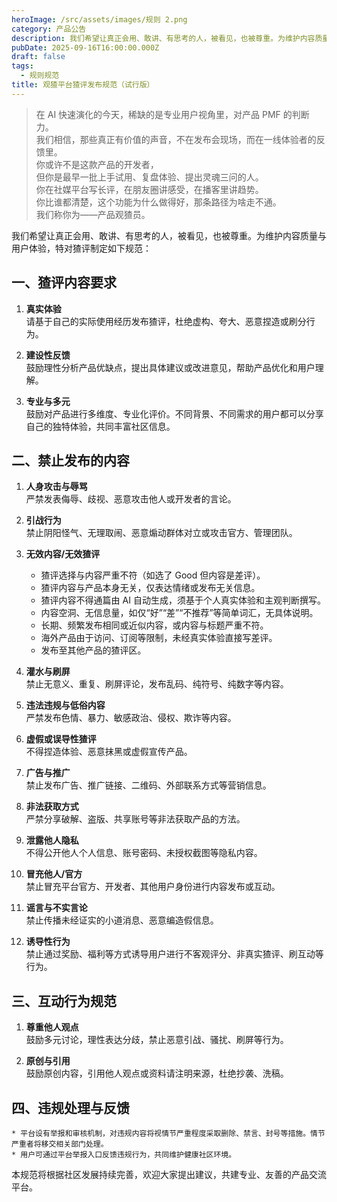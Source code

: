 ```yaml
---
heroImage: /src/assets/images/规则 2.png
category: 产品公告
description: 我们希望让真正会用、敢讲、有思考的人，被看见，也被尊重。为维护内容质量与用户体验，特对猹评制定相关规范。
pubDate: 2025-09-16T16:00:00.000Z
draft: false
tags:
  - 规则规范
title: 观猹平台猹评发布规范（试行版）
---
```


> 在 AI 快速演化的今天，稀缺的是专业用户视角里，对产品 PMF 的判断力。\
> 我们相信，那些真正有价值的声音，不在发布会现场，而在一线体验者的反馈里。\
> 你或许不是这款产品的开发者，\
> 但你是最早一批上手试用、复盘体验、提出灵魂三问的人。\
> 你在社媒平台写长评，在朋友圈讲感受，在播客里讲趋势。\
> 你比谁都清楚，这个功能为什么做得好，那条路径为啥走不通。\
> 我们称你为——产品观猹员。

我们希望让真正会用、敢讲、有思考的人，被看见，也被尊重。为维护内容质量与用户体验，特对猹评制定如下规范：

## 一、猹评内容要求

1. **真实体验** \
   请基于自己的实际使用经历发布猹评，杜绝虚构、夸大、恶意捏造或刷分行为。

2. **建设性反馈** \
   鼓励理性分析产品优缺点，提出具体建议或改进意见，帮助产品优化和用户理解。

3. **专业与多元** \
   鼓励对产品进行多维度、专业化评价。不同背景、不同需求的用户都可以分享自己的独特体验，共同丰富社区信息。

## 二、禁止发布的内容

1. **人身攻击与辱骂** \
   严禁发表侮辱、歧视、恶意攻击他人或开发者的言论。
2. **引战行为** \
   禁止阴阳怪气、无理取闹、恶意煽动群体对立或攻击官方、管理团队。
3. **无效内容/无效猹评**
   - 猹评选择与内容严重不符（如选了 Good 但内容是差评）。
   - 猹评内容与产品本身无关，仅表达情绪或发布无关信息。
   - 猹评内容不得通篇由 AI 自动生成，须基于个人真实体验和主观判断撰写。
   - 内容空洞、无信息量，如仅“好”“差”“不推荐”等简单词汇，无具体说明。
   - 长期、频繁发布相同或近似内容，或内容与标题严重不符。
   - 海外产品由于访问、订阅等限制，未经真实体验直接写差评。
   - 发布至其他产品的猹评区。

4. **灌水与刷屏** \
   禁止无意义、重复、刷屏评论，发布乱码、纯符号、纯数字等内容。

5. **违法违规与低俗内容** \
   严禁发布色情、暴力、敏感政治、侵权、欺诈等内容。

6. **虚假或误导性猹评** \
   不得捏造体验、恶意抹黑或虚假宣传产品。

7. **广告与推广** \
   禁止发布广告、推广链接、二维码、外部联系方式等营销信息。

8. **非法获取方式** \
   严禁分享破解、盗版、共享账号等非法获取产品的方法。

9. **泄露他人隐私** \
   不得公开他人个人信息、账号密码、未授权截图等隐私内容。

10. **冒充他人/官方** \
    禁止冒充平台官方、开发者、其他用户身份进行内容发布或互动。

11. **谣言与不实言论** \
    禁止传播未经证实的小道消息、恶意编造假信息。

12. **诱导性行为** \
    禁止通过奖励、福利等方式诱导用户进行不客观评分、非真实猹评、刷互动等行为。

## 三、互动行为规范

1. **尊重他人观点** \
   鼓励多元讨论，理性表达分歧，禁止恶意引战、骚扰、刷屏等行为。

2. **原创与引用** \
   鼓励原创内容，引用他人观点或资料请注明来源，杜绝抄袭、洗稿。

## 四、违规处理与反馈

    * 平台设有举报和审核机制，对违规内容将视情节严重程度采取删除、禁言、封号等措施。情节严重者将移交相关部门处理。
    * 用户可通过平台举报入口反馈违规行为，共同维护健康社区环境。

本规范将根据社区发展持续完善，欢迎大家提出建议，共建专业、友善的产品交流平台。
